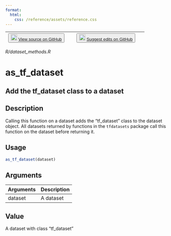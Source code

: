 ```yaml
---
format:
  html:
    css: /reference/assets/reference.css
---
```


| <button class="button"> ![](/reference/assets/GitHub-Mark-32px.png){width="20"} [View source on GitHub](https://github.com/rstudio/tfdatasets//blob/main/R/dataset_methods.R) </button> | <button class="button"> ![](/reference/assets/GitHub-Mark-32px.png){width="20"} [Suggest edits on GitHub](https://github.com/rstudio/tfdatasets//edit/main/R/dataset_methods.R) </button> |
|:------------------------------:|:--------------------------------------:|

*R/dataset_methods.R*

# as_tf_dataset

## Add the tf_dataset class to a dataset

## Description
Calling this function on a dataset adds the "tf_dataset" class to the dataset object. All datasets returned by functions in the `tfdatasets` package call this function on the dataset before returning it. 


## Usage
```r
as_tf_dataset(dataset) 
```

## Arguments
|Arguments|Description|
|---|---|
| dataset | A dataset |



## Value
A dataset with class "tf_dataset" 




